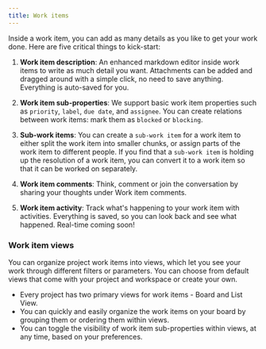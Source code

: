 ```yaml
---
title: Work items
---
```

Inside a work item, you can add as many details as you like to get your work done. Here are five critical things to kick-start:

1.  **Work item description**: An enhanced markdown editor inside work items to write as much detail you want. Attachments can be added and dragged around with a simple click, no need to save anything. Everything is auto-saved for you.
    
2.  **Work item sub-properties**: We support basic work item properties such as `priority`, `label`, `due date`, and `assignee`. You can create relations between work items: mark them as `blocked` or `blocking`.
    
3.  **Sub-work items**: You can create a `sub-work item` for a work item to either split the work item into smaller chunks, or assign parts of the work item to different people. If you find that a `sub-work item` is holding up the resolution of a work item, you can convert it to a work item so that it can be worked on separately.
    
4.  **Work item comments**: Think, comment or join the conversation by sharing your thoughts under Work item comments.
    
5.  **Work item activity**: Track what's happening to your work item with activities. Everything is saved, so you can look back and see what happened. Real-time coming soon!
    

### Work item views

You can organize project work items into views, which let you see your work through different filters or parameters. You can choose from default views that come with your project and workspace or create your own.

*   Every project has two primary views for work items - Board and List View.
*   You can quickly and easily organize the work items on your board by grouping them or ordering them within views.
*   You can toggle the visibility of work item sub-properties within views, at any time, based on your preferences.
